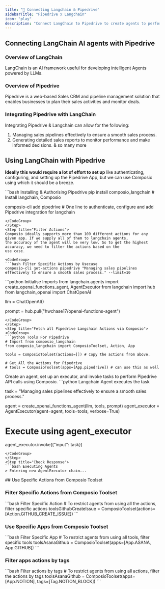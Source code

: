 ```yaml
---
title: "🚀 Connecting Langchain & Pipedrive"
sidebarTitle: "Pipedrive x Langchain"
icon: "play"
description: "Connect LangChain to Pipedrive to create agents to perform tasks using natural language"
---
```


## Connecting LangChain AI agents with Pipedrive

### Overview of LangChain

LangChain is an AI framework useful for developing intelligent Agents powered by LLMs.

### Overview of Pipedrive

Pipedrive is a web-based Sales CRM and pipeline management solution that enables businesses to plan their sales activities and monitor deals.

### Integrating Pipedrive with LangChain

Integrating Pipedrive & Langchain can allow for the following:

1. Managing sales pipelines effectively to ensure a smooth sales process.
2. Generating detailed sales reports to monitor performance and make informed decisions.
& so many more

## Using LangChain with Pipedrive

<Steps>
<Step title="Setting Up the Environment">

**Ideally this would require a lot of effort to set up** like authenticating, configuring, and setting up the Pipedrive App, but we can use Composio using which it should be a breeze.

<CodeGroup>
```bash Installing & Authorising Pipedrive
pip install composio_langchain # Install langchain, Composio 

composio-cli add pipedrive # One line to authenticate, configure and add Pipedrive integration for langchain
```
</CodeGroup>
</Step>
<Step title="Filter Actions">
Composio ideally supports more than 100 different actions for any given app. If we supply all of them to langchain agents, 
the accuracy of the agent will be very low. So to get the highest accuracy, we need to filter the actions based on the 
use case.

<CodeGroup>
```bash Filter Specific Actions by Usecase
composio-cli get-actions pipedrive "Managing sales pipelines effectively to ensure a smooth sales process." --limit=10
```
</CodeGroup>

</Step>
<Step title="Import Base Packages">

<CodeGroup>
```python Initialise Imports
from langchain.agents import create_openai_functions_agent, AgentExecutor
from langchain import hub
from langchain_openai import ChatOpenAI


llm = ChatOpenAI()

prompt = hub.pull("hwchase17/openai-functions-agent")
```
</CodeGroup>
</Step>
<Step title="Fetch all Pipedrive Langchain Actions via Composio">
<CodeGroup>
```python Tools For Pipedrive
# Import from composio_langchain
from composio_langchain import ComposioToolset, Action, App

tools = ComposioToolset(actions=[]) # Copy the actions from above. 

# Get All the Actions for Pipedrive
# tools = ComposioToolset(apps=[App.pipedrive]) # can use this as well
```
</CodeGroup>
</Step>
<Step title="Execute the Agent">
Create an agent, set up an executor, and invoke tasks to perform Pipedrive API calls using Composio. 
<CodeGroup>
```python Langchain Agent executes the task

task = "Managing sales pipelines effectively to ensure a smooth sales process."

agent = create_openai_functions_agent(llm, tools, prompt)
agent_executor = AgentExecutor(agent=agent, tools=tools, verbose=True)

# Execute using agent_executor
agent_executor.invoke({"input": task})
```
</CodeGroup>
</Step>
<Step title="Check Response">
```bash Executing Agents
> Entering new AgentExecutor chain...
```
</Step>
</Steps>
## Use Specific Actions from Composio Toolset

### Filter Specific Actions from Composio Toolset

<CodeGroup>
```bash Filter Specific Action
# To restrict agents from using all the actions, filter specific actions
toolsGithubCreateIssue = ComposioToolset(actions=[Action.GITHUB_CREATE_ISSUE])
```
</CodeGroup>

### Use Specific Apps from Composio Toolset
<CodeGroup>
```bash Filter Specific App
# To restrict agents from using all tools, filter specific tools
toolsAsanaGithub = ComposioToolset(apps=[App.ASANA, App.GITHUB])
```
</CodeGroup>

### Filter apps actions by tags 
<CodeGroup>
```bash Filter actions by tags
# To restrict agents from using all actions, filter the actions by tags
toolsAsanaGithub = ComposioToolset(apps=[App.NOTION], tags=[Tag.NOTION_BLOCK])
```
</CodeGroup>

